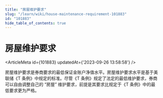 ```yaml
---
title: "房屋维护要求"
slug: "/learn/wiki/house-maintenance-requirement-101883"
id: "101883"
hide_table_of_contents: true
---
```



# 房屋维护要求

<ArticleMeta id={101883} updatedAt={'2023-09-26 13:58:58'} />
<div className='border-solid border-b border-t-0 my-4 border-[var(--ifm-color-gray-300)]' />

房屋维护要求是券商要求的最低保证金账户净值水平。房屋维护要求水平是基于美联储《T 条例》中规定的标准。尽管《T 条例》规定了法定的最低维护要求，券商可以自由调整自己的 “房屋” 维护要求，前提是其要求比规定于《T 条例》中的最低要求更为严格。
